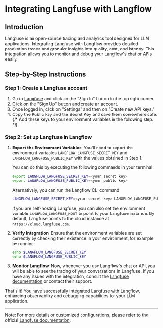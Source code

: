# Integrating Langfuse with Langflow

## Introduction

Langfuse is an open-source tracing and analytics tool designed for LLM applications. Integrating Langfuse with Langflow provides detailed production traces and granular insights into quality, cost, and latency. This integration allows you to monitor and debug your Langflow's chat or APIs easily.

## Step-by-Step Instructions

### Step 1: Create a Langfuse account

1. Go to [Langfuse](https://langfuse.com) and click on the "Sign In" button in the top right corner.
2. Click on the "Sign Up" button and create an account.
3. Once logged in, click on "Settings" and then on "Create new API keys."
4. Copy the Public key and the Secret Key and save them somewhere safe.
   {/* Add these keys to your environment variables in the following step. */}

### Step 2: Set up Langfuse in Langflow

1. **Export the Environment Variables**: You'll need to export the environment variables `LANGFLOW_LANGFUSE_SECRET_KEY` and `LANGFLOW_LANGFUSE_PUBLIC_KEY` with the values obtained in Step 1.

   You can do this by executing the following commands in your terminal:

   ```bash
   export LANGFLOW_LANGFUSE_SECRET_KEY=<your secret key>
   export LANGFLOW_LANGFUSE_PUBLIC_KEY=<your public key>
   ```

   Alternatively, you can run the Langflow CLI command:

   ```bash
   LANGFLOW_LANGFUSE_SECRET_KEY=<your secret key> LANGFLOW_LANGFUSE_PUBLIC_KEY=<your public key> langflow
   ```

   If you are self-hosting Langfuse, you can also set the environment variable `LANGFLOW_LANGFUSE_HOST` to point to your Langfuse instance. By default, Langfuse points to the cloud instance at `https://cloud.langfuse.com`.

2. **Verify Integration**: Ensure that the environment variables are set correctly by checking their existence in your environment, for example by running:

   ```bash
   echo $LANGFLOW_LANGFUSE_SECRET_KEY
   echo $LANGFLOW_LANGFUSE_PUBLIC_KEY
   ```

3. **Monitor Langflow**: Now, whenever you use Langflow's chat or API, you will be able to see the tracing of your conversations in Langfuse. If you have any issues with the integration, consult the [Langfuse documentation](<link to specific troubleshooting section>) or contact their support.

That's it! You have successfully integrated Langfuse with Langflow, enhancing observability and debugging capabilities for your LLM application.

---

Note: For more details or customized configurations, please refer to the official [Langfuse documentation](https://langfuse.com/docs/integrations/langchain).
